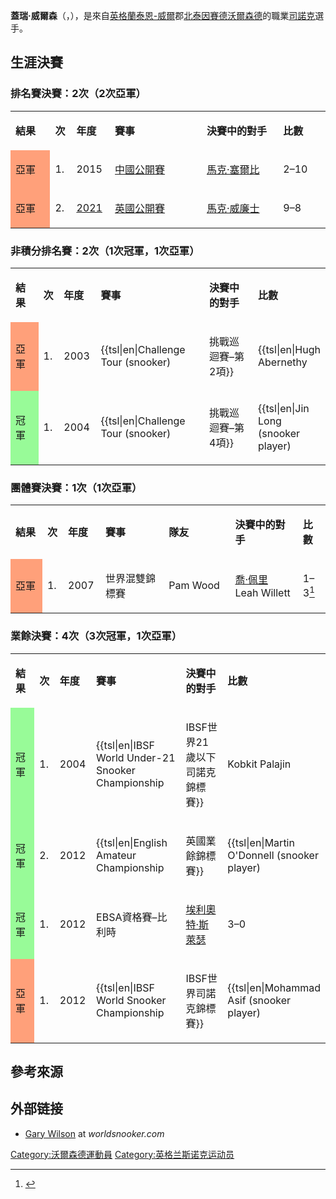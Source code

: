 {{Expand language|1=en|time=2021-01-09T08:09:24+00:00}}
{{NoteTA
|G1=Snooker
}}
{{Infobox snooker player
|name=蓋瑞·威爾森
|image=Gary Wilson PHC 2016-1.jpg
|image_size=
|alt=
|caption=2016年的威爾森
|birth_date={{Birth date and age|1985|8|11|df=yes}}
|birth_place=[[英格蘭|英格蘭]][[沃爾森德|沃爾森德]]
|death_date=
|death_place=
|Sport country={{ENG}}
|Nickname=The Tyneside Terror
|Professional=2004–2006, 2013–
|High ranking=17 {{small|(2019年12月–2020年2月, 2020年10月)}}
|Prize money=[[英鎊|£]]661,003
|High break='''[[滿分桿|147]]''' {{small|(3次)}}
|Century break=168
|Best finish=亞軍 <small>({{tsl|en|2015 China Open (snooker)||2015年中國公開賽}}, [[2021年司諾克英國公開賽|2021年英國公開賽]])</small>
|Ranking wins=
|Major wins=
|Minor wins=
|Other wins=1
|World champ=
}}
'''蓋瑞·威爾森'''（{{lang-en|Gary Wilson}}，{{bd|1985年|8月11日}}），是來自[[英格蘭|英格蘭]][[泰恩-威爾郡|泰恩-威爾]]郡[[北泰因賽德|北泰因賽德]][[沃爾森德|沃爾森德]]的職業[[司諾克|司諾克]]選手。

== 生涯決賽 ==

=== 排名賽決賽：2次（2次亞軍） ===
{| class="sortable wikitable"
| width="80" |'''結果'''
| width="20" |'''次'''
| width="50" |'''年度'''
| width="250" |'''賽事'''
| width="200" |'''決賽中的對手'''
| width="100" |'''比數'''
|-
| style="background:#ffa07a;" |亞軍
|1.
|2015
|[[司諾克中國公開賽|中國公開賽]]
|{{flagicon|ENG}} [[馬克·塞爾比|馬克·塞爾比]]
|2–10
|-
| style="background:#ffa07a;" |亞軍
|2.
|[[2021年司諾克英國公開賽|2021]]
|[[司諾克英國公開賽|英國公開賽]]
|{{flagicon|WAL}} [[馬克·威廉士|馬克·威廉士]]
|9–8
|}

=== 非積分排名賽：2次（1次冠軍，1次亞軍） ===
{| class="sortable wikitable"
| width="80" |'''結果'''
| width="20" |'''次'''
| width="50" |'''年度'''
| width="250" |'''賽事'''
| width="200" |'''決賽中的對手'''
| width="100" |'''比數'''
|-
| style="background:#ffa07a;" |亞軍
|1.
|2003
|{{tsl|en|Challenge Tour (snooker)||挑戰巡迴賽–第2項}}
|{{flagicon|SCO}} {{tsl|en|Hugh Abernethy||Hugh Abernethy}}
|0–6
|-
| style="background:#98fb98;" |冠軍
|1.
|2004
|{{tsl|en|Challenge Tour (snooker)||挑戰巡迴賽–第4項}}
|{{flagicon|CHN}} {{tsl|en|Jin Long (snooker player)||金龍}}
|6–4
|}

=== 團體賽決賽：1次（1次亞軍） ===
{| class="sortable wikitable"
| width="80" |'''結果'''
| width="20" |'''次'''
| width="50" |'''年度'''
| width="250" |'''賽事'''
| width="200" |'''隊友'''
| width="200" |'''決賽中的對手'''
| width="50" |'''比數'''
|-
| style="background:#ffa07a;" |亞軍
|1.
|2007
|世界混雙錦標賽
|{{flagicon|ENG}} Pam Wood
|{{flagicon|ENG}} [[乔·佩里_(斯诺克运动员)|喬·佩里]]<br>{{flagicon|ENG}} Leah Willett 
|1–3<ref>{{Cite web|title=Reanne Evans defends World Snooker Championship|url=http://www.billiardpulse.com/2007/04/rianne-evans-defends-world-snooker.html|access-date=2021-08-25|last=Hermund|archive-date=2018-08-19|archive-url=https://web.archive.org/web/20180819082810/http://www.billiardpulse.com/2007/04/rianne-evans-defends-world-snooker.html}}</ref>
|}

=== 業餘決賽：4次（3次冠軍，1次亞軍） ===
{| class="sortable wikitable"
| width="80" |'''結果'''
| width="20" |'''次'''
| width="50" |'''年度'''
| width="250" |'''賽事'''
| width="200" |'''決賽中的對手'''
| width="100" |'''比數'''
|-
| style="background:#98fb98;" |冠軍
|1.
|2004
|{{tsl|en|IBSF World Under-21 Snooker Championship||IBSF世界21歲以下司諾克錦標賽}}
|{{flagicon|THA}} Kobkit Palajin
|11–5
|-
| style="background:#98fb98;" |冠軍
|2.
|2012
|{{tsl|en|English Amateur Championship||英國業餘錦標賽}}
|{{flagicon|ENG}} {{tsl|en|Martin O'Donnell (snooker player)||馬丁·奧唐納}}
|10–9
|-
| style="background:#98fb98;" |冠軍
|1.
|2012
|EBSA資格賽–比利時
|{{flagicon|ENG}} [[埃利奧特·斯萊瑟|埃利奧特·斯萊瑟]]
|3–0
|-
| style="background:#ffa07a;" |亞軍
|1.
|2012
|{{tsl|en|IBSF World Snooker Championship||IBSF世界司諾克錦標賽}}
|{{flagicon|PAK}} {{tsl|en|Mohammad Asif (snooker player)||Mohammad Asif}}
|8–10
|}

== 參考來源 ==
{{reflist}}

==外部链接==
{{Commons category|Gary Wilson}}
*[http://www.worldsnooker.com/players/gary-wilson/ Gary Wilson] {{Wayback|url=http://www.worldsnooker.com/players/gary-wilson/ |date=20151216055128 }} at ''worldsnooker.com''

{{DEFAULTSORT:Wilson, Gary}}
[[Category:沃爾森德運動員|Category:沃爾森德運動員]]
[[Category:英格兰斯诺克运动员|Category:英格兰斯诺克运动员]]